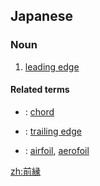 ==Japanese==
{{ja-kanjitab|ぜん|えん|yomi=o}}

===Noun===
{{ja-noun|ぜんえん|kyu=前緣}}

# {{lb|ja|aeronautics|sort=せんえん'}} [[leading edge]]

====Related terms====
* {{ja-r|翼弦|よくげん}}: [[chord]]
* {{ja-r|後縁|こうえん}}: [[trailing edge]]
* {{ja-r|翼型|よくがた}}: [[airfoil]], [[aerofoil]]

[[zh:前縁]]
